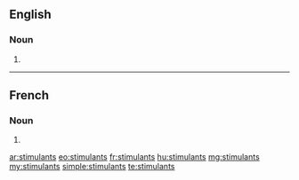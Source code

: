 ==English==

===Noun===
{{head|en|plural}}

# {{plural of|stimulant|lang=en}}

----

==French==

===Noun===
{{head|fr|plural}} {{m-p}}

# {{plural of|stimulant|lang=fr}}

[[ar:stimulants]]
[[eo:stimulants]]
[[fr:stimulants]]
[[hu:stimulants]]
[[mg:stimulants]]
[[my:stimulants]]
[[simple:stimulants]]
[[te:stimulants]]